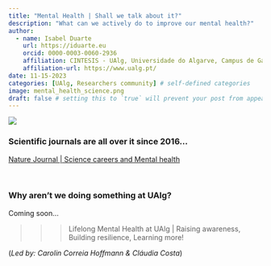 ```yaml
---
title: "Mental Health | Shall we talk about it?"
description: "What can we actively do to improve our mental health?"
author:
  - name: Isabel Duarte
    url: https://iduarte.eu
    orcid: 0000-0003-0060-2936
    affiliation: CINTESIS - UAlg, Universidade do Algarve, Campus de Gambelas, Faro, Portugal
    affiliation-url: https://www.ualg.pt/ 
date: 11-15-2023
categories: [UAlg, Researchers community] # self-defined categories
image: mental_health_science.png
draft: false # setting this to `true` will prevent your post from appearing on your listing page until you're ready!
---
```


![](mental_health_science.png)


### Scientific journals are all over it since 2016... 

[Nature Journal | Science careers and Mental health ](https://www.nature.com/collections/gnlwffjgtr?utm_medium=print&utm_campaign=NNPnature)

<br>

### Why aren't we doing something at UAlg? 

Coming soon... 

>>> Lifelong Mental Health at UAlg | Raising awareness, Building resilience, Learning more!

(*Led by: Carolin Correia Hoffmann & Cláudia Costa*)


